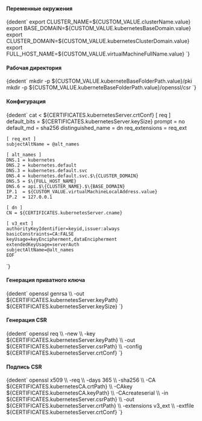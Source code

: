 

<h4>Переменные окружения</h4>
<CodeBlock language="bash">
  {dedent`
    export CLUSTER_NAME=${CUSTOM_VALUE.clusterName.value}
    export BASE_DOMAIN=${CUSTOM_VALUE.kubernetesBaseDomain.value}
    export CLUSTER_DOMAIN=${CUSTOM_VALUE.kubernetesClusterDomain.value}
    export FULL_HOST_NAME=${CUSTOM_VALUE.virtualMachineFullName.value}
  `}
</CodeBlock>

<h4>Рабочая директория</h4>
<CodeBlock language="bash">
  {dedent`
    mkdir -p ${CUSTOM_VALUE.kuberneteBaseFolderPath.value}/pki
    mkdir -p ${CUSTOM_VALUE.kuberneteBaseFolderPath.value}/openssl/csr
  `}
</CodeBlock>

<h4>Конфигурация</h4>
<CodeBlock language="bash">
  {dedent`
    cat <<EOF > ${CERTIFICATES.kubernetesServer.crtConf}
    [ req ]
    default_bits        = ${CERTIFICATES.kubernetesServer.keySize}
    prompt              = no
    default_md          = sha256
    distinguished_name  = dn
    req_extensions      = req_ext

    [ req_ext ]
    subjectAltName = @alt_names

    [ alt_names ]
    DNS.1 = kubernetes
    DNS.2 = kubernetes.default
    DNS.3 = kubernetes.default.svc
    DNS.4 = kubernetes.default.svc.$\{CLUSTER_DOMAIN}
    DNS.5 = $\{FULL_HOST_NAME}
    DNS.6 = api.$\{CLUSTER_NAME}.$\{BASE_DOMAIN}
    IP.1  = ${CUSTOM_VALUE.virtualMachineLocalAddress.value}
    IP.2  = 127.0.0.1

    [ dn ]
    CN = ${CERTIFICATES.kubernetesServer.cname}

    [ v3_ext ]
    authorityKeyIdentifier=keyid,issuer:always
    basicConstraints=CA:FALSE
    keyUsage=keyEncipherment,dataEncipherment
    extendedKeyUsage=serverAuth
    subjectAltName=@alt_names
    EOF
  `}
</CodeBlock>

<h4>Генерация приватного ключа</h4>
<CodeBlock language="bash">
  {dedent`
    openssl genrsa \\
      -out ${CERTIFICATES.kubernetesServer.keyPath} ${CERTIFICATES.kubernetesServer.keySize}
  `}
</CodeBlock>

<h4>Генерация CSR</h4>
<CodeBlock language="bash">
  {dedent`
    openssl req \\
      -new \\
      -key    ${CERTIFICATES.kubernetesServer.keyPath} \\
      -out    ${CERTIFICATES.kubernetesServer.csrPath} \\
      -config ${CERTIFICATES.kubernetesServer.crtConf}
  `}
</CodeBlock>

<h4>Подпись CSR</h4>
<CodeBlock language="bash">
  {dedent`
    openssl x509 \\
      -req \\
      -days 365 \\
      -sha256 \\
      -CA ${CERTIFICATES.kubernetesCA.crtPath} \\
      -CAkey ${CERTIFICATES.kubernetesCA.keyPath} \\
      -CAcreateserial \\
      -in ${CERTIFICATES.kubernetesServer.csrPath} \\
      -out ${CERTIFICATES.kubernetesServer.crtPath} \\
      -extensions v3_ext \\
      -extfile ${CERTIFICATES.kubernetesServer.crtConf}
  `}
</CodeBlock>
